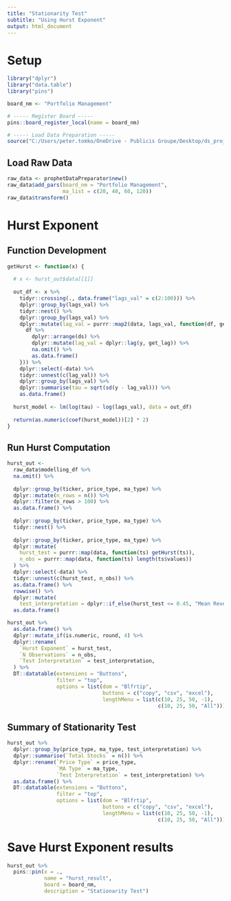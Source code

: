 ```yaml
---
title: "Stationarity Test"
subtitle: "Using Hurst Exponent"
output: html_document
---
```


# Setup
```r
library("dplyr")
library("data.table")
library("pins")

board_nm <- "Portfolio Management"

# ----- Register Board -----
pins::board_register_local(name = board_nm)

# ----- Load Data Preparation -----
source("C:/Users/peter.tomko/OneDrive - Publicis Groupe/Desktop/ds_projects/portfolio_management/1 variable preparation/Data Preparation for Prophet.R")
```

## Load Raw Data
```r
raw_data <- prophetDataPreparator$new()
raw_data$add_pars(board_nm = "Portfolio Management", 
                  ma_list = c(20, 40, 60, 120))
raw_data$transform()
```

# Hurst Exponent

## Function Development
```r

getHurst <- function(x) {
  
  # x <- hurst_out$data[[1]]
  
  out_df <- x %>% 
    tidyr::crossing(., data.frame("lags_val" = c(2:100))) %>% 
    dplyr::group_by(lags_val) %>% 
    tidyr::nest() %>% 
    dplyr::group_by(lags_val) %>% 
    dplyr::mutate(lag_val = purrr::map2(data, lags_val, function(df, get_lag){
      df %>% 
        dplyr::arrange(ds) %>% 
        dplyr::mutate(lag_val = dplyr::lag(y, get_lag)) %>% 
        na.omit() %>% 
        as.data.frame()
    })) %>% 
    dplyr::select(-data) %>% 
    tidyr::unnest(c(lag_val)) %>% 
    dplyr::group_by(lags_val) %>% 
    dplyr::summarise(tau = sqrt(sd(y - lag_val))) %>% 
    as.data.frame()
  
  hurst_model <- lm(log(tau) ~ log(lags_val), data = out_df)
  
  return(as.numeric(coef(hurst_model))[2] * 2)
}

```

## Run Hurst Computation
```r
hurst_out <-
  raw_data$modelling_df %>% 
  na.omit() %>% 
  
  dplyr::group_by(ticker, price_type, ma_type) %>% 
  dplyr::mutate(n_rows = n()) %>% 
  dplyr::filter(n_rows > 100) %>% 
  as.data.frame() %>% 
  
  dplyr::group_by(ticker, price_type, ma_type) %>% 
  tidyr::nest() %>% 
  
  dplyr::group_by(ticker, price_type, ma_type) %>% 
  dplyr::mutate(
    hurst_test = purrr::map(data, function(ts) getHurst(ts)),
    n_obs = purrr::map(data, function(ts) length(ts$values))
  ) %>% 
  dplyr::select(-data) %>% 
  tidyr::unnest(c(hurst_test, n_obs)) %>% 
  as.data.frame() %>% 
  rowwise() %>% 
  dplyr::mutate(
    test_interpretation = dplyr::if_else(hurst_test <= 0.45, "Mean Reversion Stock", dplyr::if_else(hurst_test >= 0.55, "Trending Stock", "Possible Random Walk"))) %>% 
  as.data.frame()

hurst_out %>%
  as.data.frame() %>% 
  dplyr::mutate_if(is.numeric, round, 4) %>% 
  dplyr::rename(
    `Hurst Exponent` = hurst_test,
    `N Observations` = n_obs,
    `Test Interpretation` = test_interpretation,
  ) %>% 
  DT::datatable(extensions = "Buttons",
                filter = "top",
                options = list(dom = "Blfrtip",
                               buttons = c("copy", "csv", "excel"),
                               lengthMenu = list(c(10, 25, 50, -1),
                                                 c(10, 25, 50, "All"))))
```

## Summary of Stationarity Test
```r
hurst_out %>% 
  dplyr::group_by(price_type, ma_type, test_interpretation) %>% 
  dplyr::summarise(`Total Stocks` = n()) %>%
  dplyr::rename(`Price Type` = price_type,
                `MA Type` = ma_type,
                `Test Interpretation` = test_interpretation) %>% 
  as.data.frame() %>% 
  DT::datatable(extensions = "Buttons",
                filter = "top",
                options = list(dom = "Blfrtip",
                               buttons = c("copy", "csv", "excel"),
                               lengthMenu = list(c(10, 25, 50, -1),
                                                 c(10, 25, 50, "All"))))

```

# Save Hurst Exponent results
```r
hurst_out %>% 
  pins::pin(x = .,
            name = "hurst_result",
            board = board_nm, 
            description = "Stationarity Test")
```